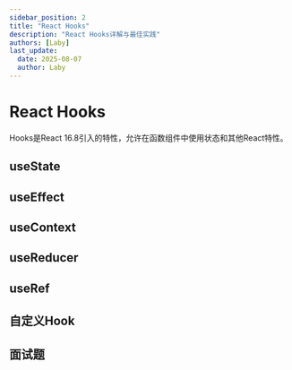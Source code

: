 ```yaml
---
sidebar_position: 2
title: "React Hooks"
description: "React Hooks详解与最佳实践"
authors: [Laby]
last_update:
  date: 2025-08-07
  author: Laby
---
```


# React Hooks

Hooks是React 16.8引入的特性，允许在函数组件中使用状态和其他React特性。

## useState

## useEffect

## useContext

## useReducer

## useRef

## 自定义Hook

## 面试题 